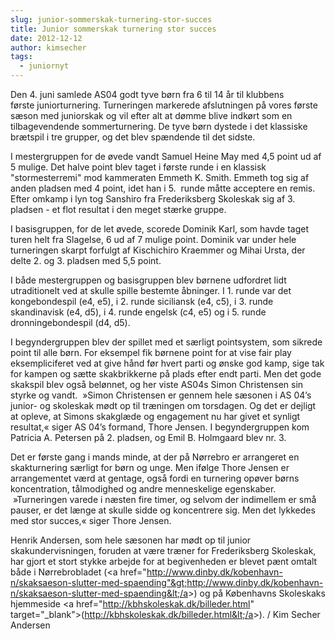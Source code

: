 ```yaml
---
slug: junior-sommerskak-turnering-stor-succes
title: Junior sommerskak turnering stor succes
date: 2012-12-12
author: kimsecher
tags:
  - juniornyt
---
```

Den 4. juni samlede AS04 godt tyve børn fra 6 til 14 år til klubbens første juniorturnering.
Turneringen markerede afslutningen på vores første sæson med juniorskak og vil efter alt at dømme blive indkørt som en tilbagevendende sommerturnering. De tyve børn dystede i det klassiske brætspil i tre grupper, og det blev spændende til det sidste.

I mestergruppen for de øvede vandt Samuel Heine May med 4,5 point ud af 5 mulige. Det halve point blev taget i første runde i en klassisk "stormesterremi" mod kammeraten Emmeth K. Smith. Emmeth tog sig af anden pladsen med 4 point, idet han i 5.  runde måtte acceptere en remis.  Efter omkamp i lyn tog Sanshiro fra Frederiksberg Skoleskak sig af 3. pladsen - et flot resultat i den meget stærke gruppe.

I basisgruppen, for de let øvede, scorede Dominik Karl, som havde taget turen helt fra Slagelse, 6 ud af 7 mulige point. Dominik var under hele turneringen skarpt forfulgt af Kischichiro Kraemmer og Mihai Ursta, der delte 2. og 3. pladsen med 5,5 point.

I både mestergruppen og basisgruppen blev børnene udfordret lidt utraditionelt ved at skulle spille bestemte åbninger. I 1. runde var det kongebondespil (e4, e5), i 2. runde siciliansk (e4, c5), i 3. runde skandinavisk (e4, d5), i 4. runde engelsk (c4, e5) og i 5. runde dronningebondespil (d4, d5).

I begyndergruppen blev der spillet med et særligt pointsystem, som sikrede point til alle børn. For eksempel fik børnene point for at vise fair play eksempliciferet ved at give hånd før hvert parti og ønske god kamp, sige tak for kampen og sætte skakbrikkerne på plads efter endt parti. Men det gode skakspil blev også belønnet, og her viste AS04s Simon Christensen sin styrke og vandt.  »Simon Christensen er gennem hele sæsonen i AS 04’s junior- og skoleskak mødt op til træningen om torsdagen. Og det er dejligt at opleve, at Simons skakglæde og engagement nu har givet et synligt resultat,« siger AS 04’s formand, Thore Jensen. I begyndergruppen kom Patricia A. Petersen på 2. pladsen, og Emil B. Holmgaard blev nr. 3.

Det er første gang i mands minde, at der på Nørrebro er arrangeret en skakturnering særligt for børn og unge. Men ifølge Thore Jensen er arrangementet værd at gentage, også fordi en turnering opøver børns koncentration, tålmodighed og andre menneskelige egenskaber.  »Turneringen varede i næsten fire timer, og selvom der indimellem er små pauser, er det længe at skulle sidde og koncentrere sig. Men det lykkedes med stor succes,« siger Thore Jensen.

Henrik Andersen, som hele sæsonen har mødt op til junior skakundervisningen, foruden at være træner for Frederiksberg Skoleskak, har gjort et stort stykke arbejde for at begivenheden er blevet pænt omtalt både i Nørrebrobladet
(&lt;a href="http://www.dinby.dk/kobenhavn-n/skaksaeson-slutter-med-spaending"&gt;http://www.dinby.dk/kobenhavn-n/skaksaeson-slutter-med-spaending&lt;/a&gt;) og på Københavns Skoleskaks hjemmeside &lt;a href="http://kbhskoleskak.dk/billeder.html" target="_blank"&gt;(http://kbhskoleskak.dk/billeder.html&lt;/a&gt;).
/ Kim Secher Andersen
